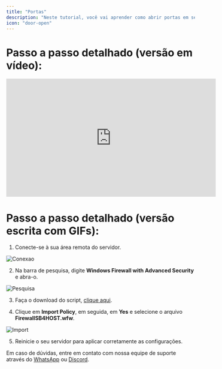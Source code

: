 ```yaml
---
title: "Portas"
description: "Neste tutorial, você vai aprender como abrir portas em seu servidor."
icon: "door-open"
---
```


# **Passo a passo detalhado (versão em vídeo):**

<iframe width="560" height="315" src="https://www.youtube.com/embed/h3ZcLrZtviI?si=Ivq1A_P7bQl15iJ9" title="YouTube video player" frameborder="0" allow="accelerometer; autoplay; clipboard-write; encrypted-media; gyroscope; picture-in-picture; web-share" referrerpolicy="strict-origin-when-cross-origin" allowfullscreen></iframe>

# **Passo a passo detalhado (versão escrita com GIFs):**

1. Conecte-se à sua área remota do servidor.

![Conexao](https://i.imgur.com/xP7VF4l.gif)

2. Na barra de pesquisa, digite **Windows Firewall with Advanced Security** e abra-o.

![Pesquisa](https://i.imgur.com/btLRiAr.gif)

3. Faça o download do script, [clique aqui](https://drive.google.com/file/d/1b2mi243b0ipxBweYuF3wyoyP85e29QeO/view?usp=sharing).

4. Clique em **Import Policy**, em seguida, em **Yes** e selecione o arquivo **FirewallSB4HOST.wfw**.

![Import](https://i.imgur.com/M8EzSL1.gif)

5. Reinicie o seu servidor para aplicar corretamente as configurações.

<Note>Em caso de dúvidas, entre em contato com nossa equipe de suporte através do [WhatsApp](https://api.whatsapp.com/send/?phone=5511910603976&text=Ol%C3%A1%2C+gostaria+de+uma+ajuda%21&type=phone_number&app_absent=0) ou [Discord](https://discord.com/invite/wfx9C73).</Note>
